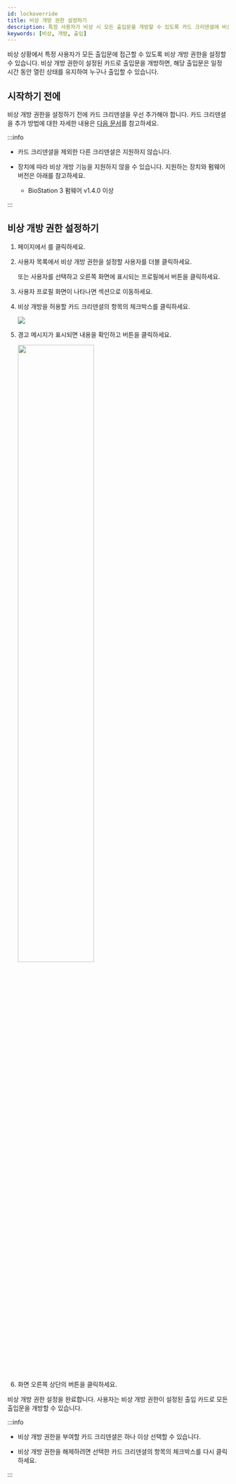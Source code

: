 ```yaml
---
id: lockoverride
title: 비상 개방 권한 설정하기
description: 특정 사용자가 비상 시 모든 출입문을 개방할 수 있도록 카드 크리덴셜에 비상 개방 권한을 부여하는 방법을 안내합니다.
keywords: [비상, 개방, 출입]
---
```


비상 상황에서 특정 사용자가 모든 출입문에 접근할 수 있도록 비상 개방 권한을 설정할 수 있습니다. 비상 개방 권한이 설정된 카드로 출입문을 개방하면, 해당 출입문은 일정 시간 동안 열린 상태를 유지하여 누구나 출입할 수 있습니다.

## 시작하기 전에

비상 개방 권한을 설정하기 전에 카드 크리덴셜을 우선 추가해야 합니다. 카드 크리덴셜을 추가 방법에 대한 자세한 내용은 [다음 문서](enroll-credential-card)를 참고하세요.

:::info

* 카드 크리덴셜을 제외한 다른 크리덴셜은 지원하지 않습니다.

* 장치에 따라 비상 개방 기능을 지원하지 않을 수 있습니다. 지원하는 장치와 펌웨어 버전은 아래를 참고하세요.

  * BioStation 3 펌웨어 v1.4.0 이상

:::

## 비상 개방 권한 설정하기

1. <Cmd sid='shell.header.launcher' /> 페이지에서 <Cmd sid='shell.header.user' />를 클릭하세요.

1. 사용자 목록에서 비상 개방 권한을 설정할 사용자를 더블 클릭하세요.

    또는 사용자를 선택하고 오른쪽 화면에 표시되는 프로필에서 <Cmd sid='team.user.preview.button.seeMore' /> 버튼을 클릭하세요.

1. 사용자 프로필 화면이 나타나면 <Cmd sid='team.user.credential.title' /> 섹션으로 이동하세요.

1. 비상 개방을 허용할 카드 크리덴셜의 <Cmd sid='team.user.table.lockOverride' /> 항목의 체크박스를 클릭하세요.

    <Image src='/img/biostarx-user-credential-set-emergency-opening.png' />

1. 경고 메시지가 표시되면 내용을 확인하고 <Cmd sid='common.button.continue' /> 버튼을 클릭하세요.

    <Image src='/img/biostarx-user-credential-set-emergency-opening-warning.png' width='60%' />

1. 화면 오른쪽 상단의 <Cmd sid='common.save' /> 버튼을 클릭하세요.

비상 개방 권한 설정을 완료합니다. 사용자는 비상 개방 권한이 설정된 출입 카드로 모든 출입문을 개방할 수 있습니다.

:::info

* 비상 개방 권한을 부여할 카드 크리덴셜은 하나 이상 선택할 수 있습니다.

* 비상 개방 권한을 해제하려면 선택한 카드 크리덴셜의 <Cmd sid='team.user.table.lockOverride' /> 항목의 체크박스를 다시 클릭하세요.

:::